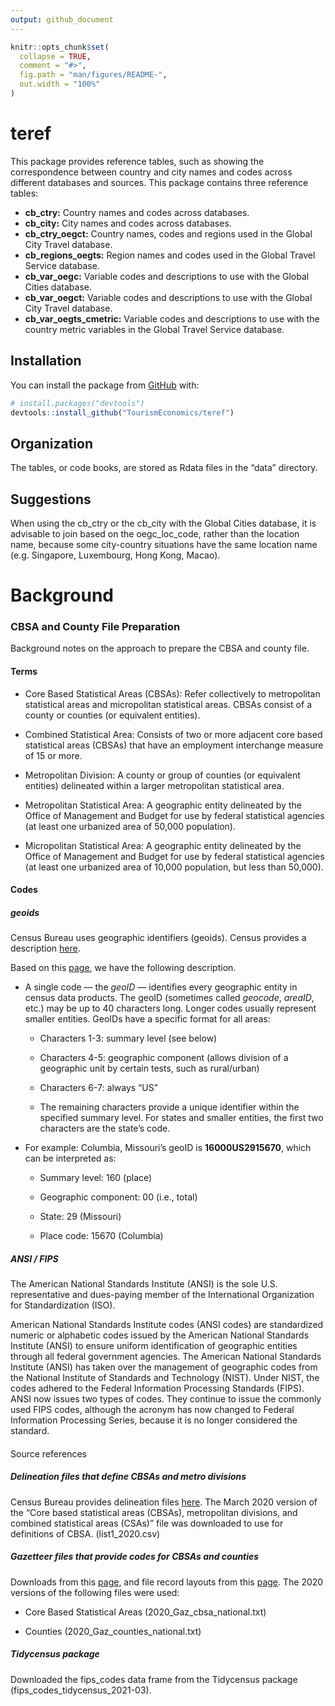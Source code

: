 ```yaml
---
output: github_document
---
```


<!-- README.md is generated from README.Rmd. Please edit that file -->

```r
knitr::opts_chunk$set(
  collapse = TRUE,
  comment = "#>",
  fig.path = "man/figures/README-",
  out.width = "100%"
)
```

# teref

<!-- badges: start -->

<!-- badges: end -->

This package provides reference tables, such as showing the correspondence between country and city names and codes across different databases and sources. This package contains three reference tables:

-   **cb_ctry:** Country names and codes across databases.\
-   **cb_city:** City names and codes across databases.
-   **cb_ctry_oegct:** Country names, codes and regions used in the Global City Travel database.
-   **cb_regions_oegts:** Region names and codes used in the Global Travel Service database.
-   **cb_var_oegc:** Variable codes and descriptions to use with the Global Cities database.
-   **cb_var_oegct:** Variable codes and descriptions to use with the Global City Travel database.
-   **cb_var_oegts_cmetric:** Variable codes and descriptions to use with the country metric variables in the Global Travel Service database.

## Installation

You can install the package from [GitHub](https://github.com/) with:

``` r
# install.packages("devtools")
devtools::install_github("TourismEconomics/teref")
```

## Organization

The tables, or code books, are stored as Rdata files in the "data" directory.

## Suggestions

When using the cb_ctry or the cb_city with the Global Cities database, it is advisable to join based on the oegc_loc_code, rather than the location name, because some city-country situations have the same location name (e.g. Singapore, Luxembourg, Hong Kong, Macao).

# Background

### CBSA and County File Preparation

Background notes on the approach to prepare the CBSA and county file.

#### Terms

-   Core Based Statistical Areas (CBSAs): Refer collectively to metropolitan statistical areas and micropolitan statistical areas. CBSAs consist of a county or counties (or equivalent entities).

-   Combined Statistical Area: Consists of two or more adjacent core based statistical areas (CBSAs) that have an employment interchange measure of 15 or more.

-   Metropolitan Division: A county or group of counties (or equivalent entities) delineated within a larger metropolitan statistical area.

-   Metropolitan Statistical Area: A geographic entity delineated by the Office of Management and Budget for use by federal statistical agencies (at least one urbanized area of 50,000 population).

-   Micropolitan Statistical Area: A geographic entity delineated by the Office of Management and Budget for use by federal statistical agencies (at least one urbanized area of 10,000 population, but less than 50,000).

#### Codes

##### geoids

Census Bureau uses geographic identifiers (geoids). Census provides a description [here](https://www.census.gov/programs-surveys/geography/guidance/geo-identifiers.html).

Based on this [page](https://mcdc.missouri.edu/geography/sumlevs/), we have the following description.

-   A single code --- the *geoID* --- identifies every geographic entity in census data products. The geoID (sometimes called *geocode*, *areaID*, etc.) may be up to 40 characters long. Longer codes usually represent smaller entities. GeoIDs have a specific format for all areas:

    -   Characters 1-3: summary level (see below)

    -   Characters 4-5: geographic component (allows division of a geographic unit by certain tests, such as rural/urban)

    -   Characters 6-7: always "US"

    -   The remaining characters provide a unique identifier within the specified summary level. For states and smaller entities, the first two characters are the state's code.

-   For example: Columbia, Missouri's geoID is **16000US2915670**, which can be interpreted as:

    -   Summary level: 160 (place)

    -   Geographic component: 00 (i.e., total)

    -   State: 29 (Missouri)

    -   Place code: 15670 (Columbia)

##### ANSI / FIPS

The American National Standards Institute (ANSI) is the sole U.S. representative and dues-paying member of the International Organization for Standardization (ISO).

American National Standards Institute codes (ANSI codes) are standardized numeric or alphabetic codes issued by the American National Standards Institute (ANSI) to ensure uniform identification of geographic entities through all federal government agencies. The American National Standards Institute (ANSI) has taken over the management of geographic codes from the National Institute of Standards and Technology (NIST). Under NIST, the codes adhered to the Federal Information Processing Standards (FIPS). ANSI now issues two types of codes. They continue to issue the commonly used FIPS codes, although the acronym has now changed to Federal Information Processing Series, because it is no longer considered the standard.

#### 

Source references

##### Delineation files that define CBSAs and metro divisions

Census Bureau provides delineation files [here](https://www.census.gov/geographies/reference-files/time-series/demo/metro-micro/delineation-files.html). The March 2020 version of the "Core based statistical areas (CBSAs), metropolitan divisions, and combined statistical areas (CSAs)" file was downloaded to use for definitions of CBSA. (list1_2020.csv)

##### Gazetteer files that provide codes for CBSAs and counties

Downloads from this [page,](https://www.census.gov/geographies/reference-files/time-series/geo/gazetteer-files.html) and file record layouts from this [page](https://www.census.gov/programs-surveys/geography/technical-documentation/records-layout/gaz-record-layouts.html). The 2020 versions of the following files were used:

-   Core Based Statistical Areas (2020_Gaz_cbsa_national.txt)

-   Counties (2020_Gaz_counties_national.txt)

##### Tidycensus package

Downloaded the fips_codes data frame from the Tidycensus package (fips_codes_tidycensus_2021-03).
